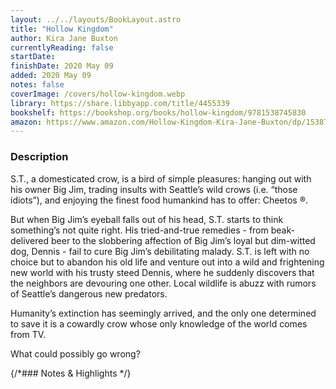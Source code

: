 ```yaml
---
layout: ../../layouts/BookLayout.astro
title: "Hollow Kingdom"
author: Kira Jane Buxton
currentlyReading: false
startDate: 
finishDate: 2020 May 09
added: 2020 May 09
notes: false
coverImage: /covers/hollow-kingdom.webp
library: https://share.libbyapp.com/title/4455339
bookshelf: https://bookshop.org/books/hollow-kingdom/9781538745830
amazon: https://www.amazon.com/Hollow-Kingdom-Kira-Jane-Buxton/dp/1538745828
---
```


<ReadingTime
  startDate  = {frontmatter.startDate}
  finishDate = {frontmatter.finishDate}
/>

### Description
S.T., a domesticated crow, is a bird of simple pleasures: hanging out with his owner Big Jim, trading insults with Seattle’s wild crows (i.e. “those idiots”), and enjoying the finest food humankind has to offer: Cheetos ®.

But when Big Jim’s eyeball falls out of his head, S.T. starts to think something’s not quite right. His tried-and-true remedies - from beak-delivered beer to the slobbering affection of Big Jim’s loyal but dim-witted dog, Dennis - fail to cure Big Jim’s debilitating malady. S.T. is left with no choice but to abandon his old life and venture out into a wild and frightening new world with his trusty steed Dennis, where he suddenly discovers that the neighbors are devouring one other. Local wildlife is abuzz with rumors of Seattle’s dangerous new predators.

Humanity’s extinction has seemingly arrived, and the only one determined to save it is a cowardly crow whose only knowledge of the world comes from TV.

What could possibly go wrong?

{/*### Notes & Highlights */}

<BuyBook
  library   = {frontmatter.library}
  bookshelf = {frontmatter.bookshelf}
  amazon    = {frontmatter.amazon}
/>
